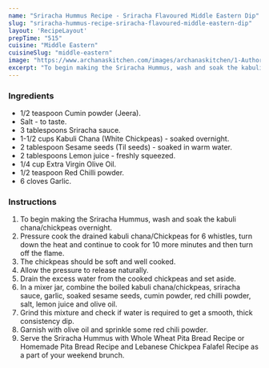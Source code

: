 ---
name: "Sriracha Hummus Recipe - Sriracha Flavoured Middle Eastern Dip"
slug: "sriracha-hummus-recipe-sriracha-flavoured-middle-eastern-dip"
layout: 'RecipeLayout'
prepTime: "515"
cuisine: "Middle Eastern"
cuisineSlug: "middle-eastern"
image: "https://www.archanaskitchen.com/images/archanaskitchen/1-Author/sneha-archanaskitchen.com/Sriracha_Hummus_Recipe_.jpg"
excerpt: "To begin making the Sriracha Hummus, wash and soak the kabuli chanachickpeas overnight"
---

### Ingredients

- 1/2 teaspoon Cumin powder (Jeera).
- Salt - to taste.
- 3 tablespoons Sriracha sauce.
- 1-1/2 cups Kabuli Chana (White Chickpeas) - soaked overnight.
- 2 tablespoon Sesame seeds (Til seeds) - soaked in warm water.
- 2 tablespoons Lemon juice - freshly squeezed.
- 1/4 cup Extra Virgin Olive Oil.
- 1/2 teaspoon Red Chilli powder.
- 6 cloves Garlic.

### Instructions

1. To begin making the Sriracha Hummus, wash and soak the kabuli chana/chickpeas overnight.
1. Pressure cook the drained kabuli chana/Chickpeas for 6 whistles, turn down the heat and continue to cook for 10 more minutes and then turn off the flame.
1. The chickpeas should be soft and well cooked.
1. Allow the pressure to release naturally.
1. Drain the excess water from the cooked chickpeas and set aside.
1. In a mixer jar, combine the boiled kabuli chana/chickpeas, sriracha sauce, garlic, soaked sesame seeds, cumin powder, red chilli powder, salt, lemon juice and olive oil.
1. Grind this mixture and check if water is required to get a smooth, thick consistency dip.
1. Garnish with olive oil and sprinkle some red chili powder.
1. Serve the Sriracha Hummus with Whole Wheat Pita Bread Recipe or Homemade Pita Bread Recipe and Lebanese Chickpea Falafel Recipe as a part of your weekend brunch.
